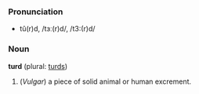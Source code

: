 ===Pronunciation===
*tû(r)d, /tɜː(r)d/, /t3:(r)d/

===Noun===
'''turd''' (plural: [[turds]])

#(''Vulgar'') a piece of solid animal or human excrement.